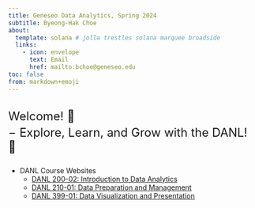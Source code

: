 ```yaml
---
title: Geneseo Data Analytics, Spring 2024
subtitle: Byeong-Hak Choe
about:
  template: solana # jolla trestles solana marquee broadside
  links: 
    - icon: envelope
      text: Email
      href: mailto:bchoe@geneseo.edu
toc: false
from: markdown+emoji
---
```





<div style="display:block; margin:32px;"></div>

<font size = "5">Welcome! 👋 </font>

<div style="display:block; margin:-10px;"></div>

<font size = "5">$-$ Explore, Learn, and Grow with the DANL! 🌟</font>

<div style="display:block; margin:25px;"></div>


- DANL Course Websites
  - [DANL 200-02: Introduction to Data Analytics](https://bcdanl.github.io/200/){target="_blank"}
  - [DANL 210-01: Data Preparation and Management](https://bcdanl.github.io/210/){target="_blank"}
  - [DANL 399-01: Data Visualization and Presentation](https://bcdanl.github.io/399/){target="_blank"}
  <!-- - [DANL 499-01: Data Analytics Capstone](https://bcdanl.github.io/499/){target="_blank"} -->
  <!-- - [DANL Microcredential Module 1: Data Preparation and Management](https://bcdanl.github.io/module-1/){target="_blank"} -->



